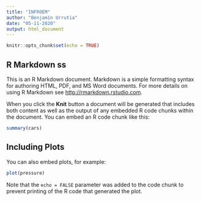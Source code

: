 ```yaml
---
title: "INFROEM"
author: "Benjamín Urrutia"
date: "05-11-2020"
output: html_document
---
```


```r
knitr::opts_chunk$set(echo = TRUE)
```

## R Markdown ss

This is an R Markdown document. Markdown is a simple formatting syntax for authoring HTML, PDF, and MS Word documents. For more details on using R Markdown see <http://rmarkdown.rstudio.com>.

When you click the **Knit** button a document will be generated that includes both content as well as the output of any embedded R code chunks within the document. You can embed an R code chunk like this:

```r
summary(cars)
```

## Including Plots

You can also embed plots, for example:

```r
plot(pressure)
```

Note that the `echo = FALSE` parameter was added to the code chunk to prevent printing of the R code that generated the plot.
